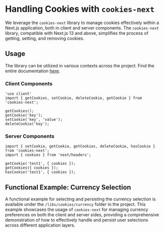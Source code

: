 # Handling Cookies with `cookies-next`

We leverage the `cookies-next` library to manage cookies effectively within a Next.js application, both in client and server components. The `cookies-next` library, compatible with Next.js 13 and above, simplifies the process of getting, setting, and removing cookies.

## Usage

The library can be utilized in various contexts across the project. Find the entire documentation [here](https://www.npmjs.com/package/cookies-next).

### Client Components

```
'use client'
import { getCookies, setCookie, deleteCookie, getCookie } from 'cookies-next';

getCookies();
getCookie('key');
setCookie('key', 'value');
deleteCookie('key');
```

### Server Components

```
import { setCookie, getCookie, getCookies, deleteCookie, hasCookie } from 'cookies-next';
import { cookies } from 'next/headers';

getCookie('test1', { cookies });
getCookies({ cookies });
hasCookie('test1', { cookies });
```

## Functional Example: Currency Selection

A functional example for selecting and persisting the currency selection is available under the `/libs/cookies/currency` folder in the project. This example showcases the usage of `cookies-next` for managing currency preferences on both the client and server sides, providing a comprehensive demonstration of how to effectively handle and persist user selections across different application layers.
